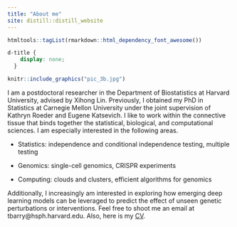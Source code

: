 ```yaml
---
title: "About me"
site: distill::distill_website
---
```


```r
htmltools::tagList(rmarkdown::html_dependency_font_awesome())
```

```css
d-title {
    display: none;
  }
```

::: {.floatting}
```r
knitr::include_graphics("pic_3b.jpg")
```

I am a postdoctoral researcher in the Department of Biostatistics at Harvard University, advised by Xihong Lin. Previously, I obtained my PhD in Statistics at Carnegie Mellon University under the joint supervision of Kathryn Roeder and Eugene Katsevich. I like to work within the connective tissue that binds together the statistical, biological, and computational sciences. I am especially interested in the following areas.

:::

-   Statistics: independence and conditional independence testing, multiple testing

-   Genomics: single-cell genomics, CRISPR experiments

-   Computing: clouds and clusters, efficient algorithms for genomics

Additionally, I increasingly am interested in exploring how emerging deep learning models can be leveraged to predict the effect of unseen genetic perturbations or interventions. Feel free to shoot me an email at tbarry@hsph.harvard.edu. Also, here is my [CV](ResumeCv/cv.pdf).
